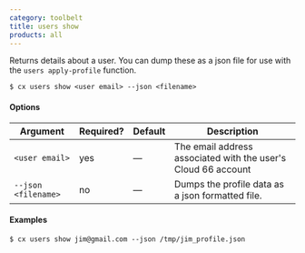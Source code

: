 ```yaml
---
category: toolbelt
title: users show
products: all
---
```


Returns details about a user. You can dump these as a json file for use with the `users apply-profile` function.

```shell
$ cx users show <user email> --json <filename>
```

#### Options

| Argument | Required? | Default | Description |
|  ---  |  ---  |  ---  |  ---  |
| `<user email>` | yes | — | The email address associated with the user's Cloud 66 account |
| `--json <filename>` | no | — | Dumps the profile data as a json formatted file. |

#### Examples

```shell
$ cx users show jim@gmail.com --json /tmp/jim_profile.json
```

